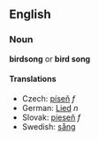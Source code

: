 ==English==
===Noun===
'''birdsong''' or '''bird song'''

====Translations====

*Czech: [[píseň]] ''f''
*German: [[Lied]] ''n''
*Slovak: [[pieseň#Slovak|pieseň]] ''f''
*Swedish: [[sång]]